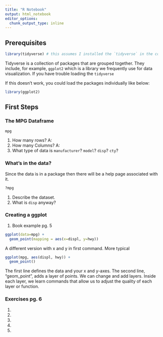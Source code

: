 ```yaml
---
title: "R Notebook"
output: html_notebook
editor_options: 
  chunk_output_type: inline
---
```



## Prerequisites
```r
library(tidyverse) # this assumes I installed the `tidyverse` in the console
```

Tidyverse is a collection of packages that are grouped together.  They include, for example, `ggplot2` which is a library we frequently use for data visualization.  If you have trouble loading the `tidyverse`

If this doesn't work, you could load the packages individually like below:
```r
library(ggplot2)
```

## First Steps

### The MPG Dataframe

```r
mpg
```

1. How many rows? A:
2. How many Columns? A:
3. What type of data is `manufacturer`? `model`? `disp`? `cty`?


### What's in the data?

Since the data is in a package then there will be a help page associated with it.

```r
?mpg
```
1. Describe the dataset.
2. What is `disp` anyway?  


### Creating a ggplot

1. Book example pg. 5
```r
ggplot(data=mpg) +
  geom_point(mapping = aes(x=displ, y=hwy))
```

A different version with x and y in first command. More typical
```r
ggplot(mpg, aes(displ, hwy)) +
  geom_point()
```

The first line defines the data and your x and y-axes.  The second line, "geom_point", adds a layer of points.  We can change and add layers. Inside each layer, we learn commands that allow us to adjust the quality of each layer or function.


### Exercises pg. 6
1. 
2.
3.
4.
5.

